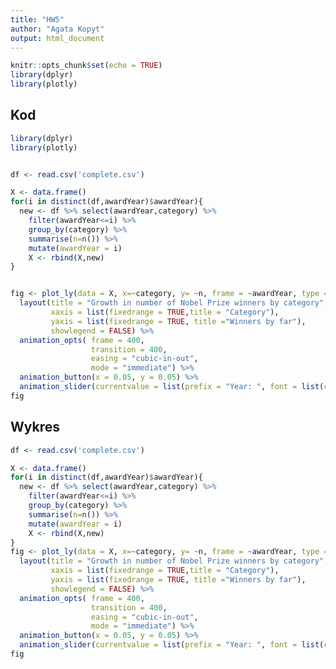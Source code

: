 ---
title: "HW5"
author: "Agata Kopyt"
output: html_document
---

```{r setup, include=FALSE}
knitr::opts_chunk$set(echo = TRUE)
library(dplyr)
library(plotly)
```

## Kod


```{r kod, eval = FALSE}
library(dplyr)
library(plotly)


df <- read.csv('complete.csv')

X <- data.frame()
for(i in distinct(df,awardYear)$awardYear){
  new <- df %>% select(awardYear,category) %>% 
    filter(awardYear<=i) %>% 
    group_by(category) %>% 
    summarise(n=n()) %>% 
    mutate(awardYear = i)
    X <- rbind(X,new)
}


fig <- plot_ly(data = X, x=~category, y= ~n, frame = ~awardYear, type = "bar")%>% 
  layout(title = "Growth in number of Nobel Prize winners by category",
         xaxis = list(fixedrange = TRUE,title = "Category"), 
         yaxis = list(fixedrange = TRUE, title ="Winners by far"),
         showlegend = FALSE) %>% 
  animation_opts( frame = 400,
                  transition = 400,
                  easing = "cubic-in-out",
                  mode = "immediate") %>%
  animation_button(x = 0.05, y = 0.05) %>%
  animation_slider(currentvalue = list(prefix = "Year: ", font = list(color="blue")))
fig
```

## Wykres

```{r wykres,  echo=FALSE}
df <- read.csv('complete.csv')

X <- data.frame()
for(i in distinct(df,awardYear)$awardYear){
  new <- df %>% select(awardYear,category) %>% 
    filter(awardYear<=i) %>% 
    group_by(category) %>% 
    summarise(n=n()) %>% 
    mutate(awardYear = i)
    X <- rbind(X,new)
}
fig <- plot_ly(data = X, x=~category, y= ~n, frame = ~awardYear, type = "bar")%>% 
  layout(title = "Growth in number of Nobel Prize winners by category",
         xaxis = list(fixedrange = TRUE,title = "Category"), 
         yaxis = list(fixedrange = TRUE, title ="Winners by far"),
         showlegend = FALSE) %>% 
  animation_opts( frame = 400,
                  transition = 400,
                  easing = "cubic-in-out",
                  mode = "immediate") %>%
  animation_button(x = 0.05, y = 0.05) %>%
  animation_slider(currentvalue = list(prefix = "Year: ", font = list(color="blue")))
fig
```

